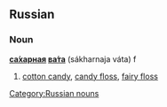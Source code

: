 ==Russian==
[[Category:Russian nouns]]
===Noun===
'''[[сахарный|са́харная]] [[вата|ва́та]]''' (sákharnaja váta) f 

# [[cotton candy]], [[candy floss]], [[fairy floss]]